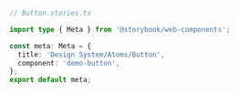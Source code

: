 ```ts
// Button.stories.ts

import type { Meta } from '@storybook/web-components';

const meta: Meta = {
  title: 'Design System/Atoms/Button',
  component: 'demo-button',
};
export default meta;
```

